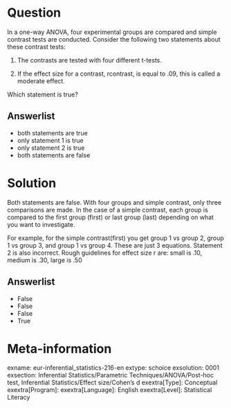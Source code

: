 Question
========
In a one-way ANOVA, four experimental groups are compared and simple contrast tests are conducted. Consider the following two statements about these contrast tests:

1. The contrasts are tested with four different t-tests.

2. If the effect size for a contrast, rcontrast, is equal to .09, this is called a moderate effect.

Which statement is true?

Answerlist
----------
* both statements are true
* only statement 1 is true
* only statement 2 is true
* both statements are false


Solution
========
Both statements are false. With four groups and simple contrast, only three comparisons are made. In the case of a simple contrast, each group is compared to the first group (first) or last group (last) depending on what you want to investigate. 

For example, for the simple contrast(first) you get group 1 vs group 2, group 1 vs group 3, and group 1 vs group 4. These are just 3 equations. Statement 2 is also incorrect. Rough guidelines for effect size r are: small is .10, medium is .30, large is .50

Answerlist
----------
* False
* False
* False
* True


Meta-information
================
exname: eur-inferential_statistics-216-en
extype: schoice
exsolution: 0001
exsection: Inferential Statistics/Parametric Techniques/ANOVA/Post-hoc test, Inferential Statistics/Effect size/Cohen's d
exextra[Type]: Conceptual
exextra[Program]: 
exextra[Language]: English
exextra[Level]: Statistical Literacy